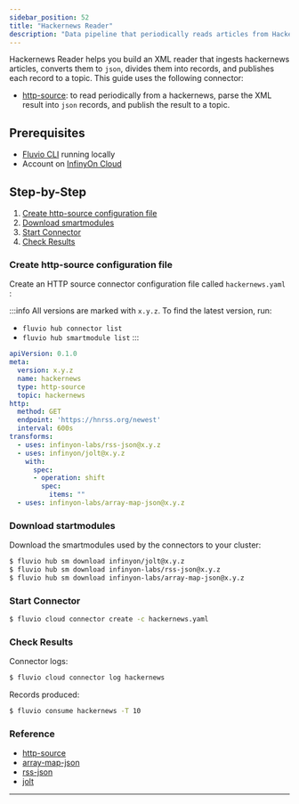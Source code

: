 ```yaml
---
sidebar_position: 52
title: "Hackernews Reader"
description: "Data pipeline that periodically reads articles from Hackernews and publishes them on a topic."
---
```


Hackernews Reader helps you build an XML reader that ingests hackernews articles, converts them to `json`, divides them into records, and publishes each record to a topic. This guide uses the following connector:

* [http-source]: to read periodically from a hackernews, parse the XML result into `json` records, and publish the result to a topic.

## Prerequisites

* [Fluvio CLI] running locally
* Account on [InfinyOn Cloud]

## Step-by-Step

1. [Create http-source configuration file](#create-http-source-configuration-file)
2. [Download smartmodules](#download-startmodules)
3. [Start Connector](#start-connector)
4. [Check Results](#check-results)

### Create http-source configuration file

Create an HTTP source connector configuration file called `hackernews.yaml` :

:::info
All versions are marked with `x.y.z`. To find the latest version, run:
*  `fluvio hub connector list`
*  `fluvio hub smartmodule list`
:::

```yaml
apiVersion: 0.1.0
meta:
  version: x.y.z
  name: hackernews
  type: http-source
  topic: hackernews
http:
  method: GET
  endpoint: 'https://hnrss.org/newest'
  interval: 600s
transforms:
  - uses: infinyon-labs/rss-json@x.y.z
  - uses: infinyon/jolt@x.y.z
    with:
      spec:
      - operation: shift
        spec:
          items: ""
  - uses: infinyon-labs/array-map-json@x.y.z
```

### Download startmodules

Download the smartmodules used by the connectors to your cluster:


```bash
$ fluvio hub sm download infinyon/jolt@x.y.z
$ fluvio hub sm download infinyon-labs/rss-json@x.y.z
$ fluvio hub sm download infinyon-labs/array-map-json@x.y.z
```

### Start Connector


```bash
$ fluvio cloud connector create -c hackernews.yaml
```

### Check Results

Connector logs:

```bash
$ fluvio cloud connector log hackernews
```

Records produced:

```bash
$ fluvio consume hackernews -T 10
```

### Reference

- [http-source]
- [array-map-json]
- [rss-json]
- [jolt]

---

[Fluvio CLI]: fluvio/quickstart.mdx#install-fluvio
[InfinyOn Cloud]: https://infinyon.cloud/ui/signup
[http-source]: https://github.com/infinyon/http-source-connector
[array-map-json]: https://github.com/infinyon/labs-array-map-json-sm
[rss-json]: https://github.com/infinyon/labs-rss-json-sm
[jolt]: https://github.com/infinyon/fluvio-jolt

